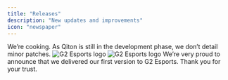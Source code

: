 ```yaml
---
title: "Releases"
description: "New updates and improvements"
icon: "newspaper"
---
```


<Update label="v1.0.0" description="coming late 2025">
    We’re cooking. As Qiton is still in the development phase, we don’t detail minor patches.
</Update>

<Update label="v0.5.5" description="4 march 2025">
    <Frame>
        <img
            className="block dark:hidden"
            src="images/releases/g2_logo.png"
            alt="G2 Esports logo"
        />
        <img
            className="hidden dark:block"
            src="./images/releases/g2_logo.png"
            alt="G2 Esports logo"
        />
    </Frame>
    We’re very proud to announce that we delivered our first version to G2 Esports. Thank you for your trust.
</Update>
